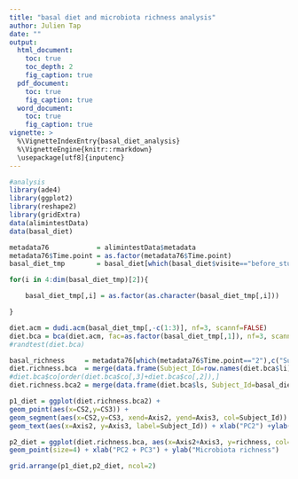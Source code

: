 ```yaml
---
title: "basal diet and microbiota richness analysis"
author: Julien Tap
date: ""
output:
  html_document:
    toc: true
    toc_depth: 2
    fig_caption: true
  pdf_document:
    toc: true
    fig_caption: true
  word_document:
    toc: true
    fig_caption: true
vignette: >
  %\VignetteIndexEntry{basal_diet_analysis}
  %\VignetteEngine{knitr::rmarkdown}
  \usepackage[utf8]{inputenc}
---
```


```r
#analysis
library(ade4)
library(ggplot2)
library(reshape2)
library(gridExtra)
data(alimintestData)
data(basal_diet)
```

```r

metadata76            = alimintestData$metadata
metadata76$Time.point = as.factor(metadata76$Time.point)
basal_diet_tmp        = basal_diet[which(basal_diet$visite=="before_study"),]

for(i in 4:dim(basal_diet_tmp)[2]){

	basal_diet_tmp[,i] = as.factor(as.character(basal_diet_tmp[,i]))

}

diet.acm = dudi.acm(basal_diet_tmp[,-c(1:3)], nf=3, scannf=FALSE)
diet.bca = bca(diet.acm, fac=as.factor(basal_diet_tmp[,1]), nf=3, scannf=F)
#randtest(diet.bca)

basal_richness     = metadata76[which(metadata76$Time.point=="2"),c("Subject_Id","richness")]
diet.richness.bca  = merge(data.frame(Subject_Id=row.names(diet.bca$li), diet.bca$li), basal_richness, by="Subject_Id")
#diet.bca$co[order(diet.bca$co[,3]+diet.bca$co[,2]),]
diet.richness.bca2 = merge(data.frame(diet.bca$ls, Subject_Id=basal_diet_tmp[,1]),diet.richness.bca, by= "Subject_Id")

```



```r

p1_diet = ggplot(diet.richness.bca2) + 
geom_point(aes(x=CS2,y=CS3)) + 
geom_segment(aes(x=CS2,y=CS3, xend=Axis2, yend=Axis3, col=Subject_Id)) + 
geom_text(aes(x=Axis2, y=Axis3, label=Subject_Id)) + xlab("PC2") +ylab("PC3") + guides(col=FALSE)

p2_diet = ggplot(diet.richness.bca, aes(x=Axis2+Axis3, y=richness, col=richness)) + 
geom_point(size=4) + xlab("PC2 + PC3") + ylab("Microbiota richness") 

grid.arrange(p1_diet,p2_diet, ncol=2)

```





